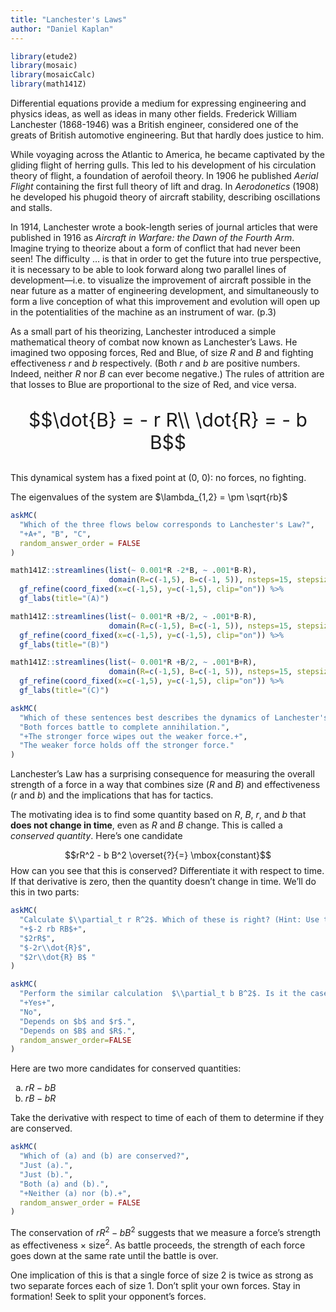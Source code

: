 ```yaml
---
title: "Lanchester's Laws"
author: "Daniel Kaplan"
---
```


```r
library(etude2)
library(mosaic)
library(mosaicCalc)
library(math141Z)
```

Differential equations provide a medium for expressing engineering and physics ideas, as well as ideas in many other fields. Frederick William Lanchester (1868-1946) was a British engineer, considered one of the greats of British automotive engineering. But that hardly does justice to him.

While voyaging across the Atlantic to America, he became captivated by the gliding flight of herring gulls. This led to his development of his circulation theory of flight, a foundation of aerofoil theory. In 1906 he published *Aerial Flight* containing the first full theory of lift and drag. In *Aerodonetics* (1908) he developed his phugoid theory of aircraft stability, describing oscillations and stalls.

In 1914, Lanchester wrote a book-length series of journal articles that were published in 1916 as *Aircraft in Warfare: the Dawn of the Fourth Arm*. Imagine trying to theorize about a form of conflict that had never been seen!
The difficulty ... is that in order to get the future into true perspective, it is necessary to be able to look forward along two parallel lines of development---i.e. to visualize the improvement of aircraft possible in the near future as a matter of engineering development, and simultaneously to form a live conception of what this improvement and evolution will open up in the potentialities of the machine as an instrument of war. (p.3)

As a small part of his theorizing, Lanchester introduced a simple mathematical theory of combat now known as Lanchester's Laws. He imagined two opposing forces, Red and Blue, of size $R$ and $B$ and fighting effectiveness $r$ and $b$ respectively. (Both $r$ and $b$ are positive numbers. Indeed, neither $R$ nor $B$ can ever become negative.) The rules of attrition are that losses to Blue are proportional to the size of Red, and vice versa.

<div style="font-size: 30px; text-align:center;">
$$\dot{B} = - r R\\
\dot{R} = - b B$$
</div>

This dynamical system has a fixed point at (0, 0): no forces, no fighting.

The eigenvalues of the system are $\lambda_{1,2} = \pm \sqrt{rb}$

```r
askMC(
  "Which of the three flows below corresponds to Lanchester's Law?",
  "+A+", "B", "C",
  random_answer_order = FALSE
)
```

```r
math141Z::streamlines(list(~ 0.001*R -2*B, ~ .001*B-R), 
                      domain(R=c(-1,5), B=c(-1, 5)), nsteps=15, stepsize=0.01) %>%
  gf_refine(coord_fixed(x=c(-1,5), y=c(-1,5), clip="on")) %>%
  gf_labs(title="(A)")

math141Z::streamlines(list(~ 0.001*R +B/2, ~ .001*B-R), 
                      domain(R=c(-1,5), B=c(-1, 5)), nsteps=15, stepsize=0.01) %>%
  gf_refine(coord_fixed(x=c(-1,5), y=c(-1,5), clip="on")) %>%
  gf_labs(title="(B)")

math141Z::streamlines(list(~ 0.001*R +B/2, ~ .001*B+R), 
                      domain(R=c(-1,5), B=c(-1, 5)), nsteps=15, stepsize=0.01) %>%
  gf_refine(coord_fixed(x=c(-1,5), y=c(-1,5), clip="on")) %>%
  gf_labs(title="(C)")

```

```r
askMC(
  "Which of these sentences best describes the dynamics of Lanchester's Law?",
  "Both forces battle to complete annihilation.",
  "+The stronger force wipes out the weaker force.+",
  "The weaker force holds off the stronger force."
)
```

Lanchester's Law has a surprising consequence for measuring the overall strength of a force in a way that combines size ($R$ and $B$) and effectiveness ($r$ and $b$) and the implications that has for tactics.

The motivating idea is to find some quantity based on $R$, $B$, $r$, and $b$ that **does not change in time**, even as $R$ and $B$ change. This is called a *conserved quantity*. Here's one candidate

$$rR^2 - b B^2 \overset{?}{=} \mbox{constant}$$
How can you see that this is conserved? Differentiate it with respect to time. If that derivative is zero, then the quantity doesn't change in time. We'll do this in two parts:

```r
askMC(
  "Calculate $\\partial_t r R^2$. Which of these is right? (Hint: Use the chain rule of differentiation and Lanchester's equations to simplify more.)",
  "+$-2 rb RB$+",
  "$2rR$",
  "$-2r\\dot{R}$",
  "$2r\\dot{R} B$ "
)
```

```r
askMC(
  "Perform the similar calculation  $\\partial_t b B^2$. Is it the case that $\\partial_t r R^2 = \\partial_t b B^2$?",
  "+Yes+",
  "No",
  "Depends on $b$ and $r$.",
  "Depends on $B$ and $R$.",
  random_answer_order=FALSE
)
```

Here are two more candidates for conserved quantities:

a. $rR - bB$
b. $rB - bR$

Take the derivative with respect to time of each of them to determine if they are conserved.

```r
askMC(
  "Which of (a) and (b) are conserved?",
  "Just (a).",
  "Just (b).",
  "Both (a) and (b).",
  "+Neither (a) nor (b).+",
  random_answer_order = FALSE
)
```

The conservation of $rR^2 - b B^2$ suggests that we measure a force's strength as effectiveness $\times$ size$^2$. As battle proceeds, the strength of each force goes down at the same rate until the battle is over. 

One implication of this is that a single force of size 2 is twice as strong as two separate forces each of size 1.  Don't split your own forces. Stay in formation! Seek to split your opponent's forces.


